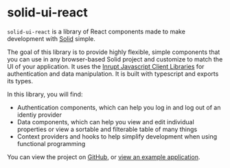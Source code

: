 
<Meta title="Intro" />

# solid-ui-react

`solid-ui-react` is a library of React components made to make development
with [Solid](https://solidproject.org/) simple.

The goal of this library is to provide highly flexible, simple components that
you can use in any browser-based Solid project and customize to match the UI of
your application. It uses the
[Inrupt Javascript Client Libraries](https://docs.inrupt.com/developer-tools/javascript/client-libraries/)
for authentication and data manipulation. It is built with typescript and
exports its types.

In this library, you will find:

* Authentication components, which can help you log in and log out of an identiy
  provider
* Data components, which can help you view and edit individual properties or
  view a sortable and filterable table of many things
* Context providers and hooks to help simplify development when using functional
  programming

You can view the project on [GitHub](https://github.com/inrupt/solid-ui-react), or
[view an example application](https://github.com/inrupt/solid-ui-react-example-project).
